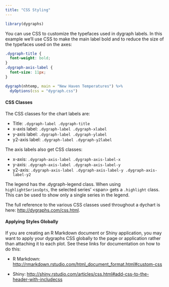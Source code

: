 ```yaml
---
title: "CSS Styling"
---
```


```r
library(dygraphs)
```


You can use CSS to customize the typefaces used in dygraph labels. In this example we'll use CSS to make the main label bold and to reduce the size of the typefaces used on the axes:

```css
.dygraph-title {
  font-weight: bold;
}
.dygraph-axis-label {
  font-size: 11px;
}
```

```r
dygraph(nhtemp, main = "New Haven Temperatures") %>%
  dyOptions(css = "dygraph.css")
```


#### CSS Classes

The CSS classes for the chart labels are:

- Title: `.dygraph-label .dygraph-title`
- x-axis label: `.dygraph-label .dygraph-xlabel`
- y-axis label: `.dygraph-label .dygraph-ylabel`
- y2-axis label: `.dygraph-label .dygraph-y2label`

The axis labels also get CSS classes:

- x-axis: `.dygraph-axis-label .dygraph-axis-label-x`
- y-axis: `.dygraph-axis-label .dygraph-axis-label-y`
- y2-axis: `.dygraph-axis-label .dygraph-axis-label-y .dygraph-axis-label-y2`

The legend has the .dygraph-legend class. When using `highlightSeriesOpts`, the selected series' &lt;span&gt; gets a `.highlight` class. This can be used to show only a single series in the legend.

The full reference to the various CSS classes used throughout a dychart is here: <http://dygraphs.com/css.html>.

#### Applying Styles Globally

If you are creating an R Markdown document or Shiny application, you may want to apply your dygraphs CSS globally to the page or application rather than attaching it to each plot. See these links for documentation on how to do this:

- R Markdown: <http://rmarkdown.rstudio.com/html_document_format.html#custom-css>

- Shiny: <http://shiny.rstudio.com/articles/css.html#add-css-to-the-header-with-includecss>


